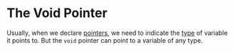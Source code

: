 <Tag tag="Programming"/>

# The Void Pointer

<TimeStamp updated="February 27, 2022, 9:20  PM ET"/>

Usually, when we declare [pointers](/what-are-pointers),
we need to indicate the [type](/what-is-a-data-type) of 
variable it points to. But the `void` pointer can point to
a variable of any type.